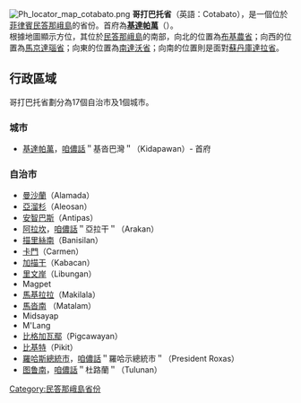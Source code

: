 [[File:Ph_locator_map_cotabato.png|right]]
'''哥打巴托省'''（英語：Cotabato），是一個位於[[菲律賓|菲律賓]][[民答那峨島|民答那峨島]]的省份。首府為'''[[基達帕萬|基達帕萬]]'''（{{lang-en|Kidapawan City}}）。<br>
根據地圖顯示方位，其位於[[民答那峨島|民答那峨島]]的南部，向北的位置為[[布基農省|布基農省]]；向西的位置為[[馬京達瑙省|馬京達瑙省]]；向東的位置為[[南達沃省|南達沃省]]；向南的位置則是面對[[蘇丹庫達拉省|蘇丹庫達拉省]]。

==行政區域==
哥打巴托省劃分為17個自治市及1個城市。

===城市===
* [[基達帕萬|基達帕萬]]，[[咱儂話|咱儂話]]＂基沓巴灣＂（Kidapawan）- 首府

===自治市===
* [[曼沙蘭|曼沙蘭]]（Alamada）
* [[亞溜杉|亞溜杉]]（Aleosan）
* [[安智巴斯|安智巴斯]]（Antipas）
* [[阿拉坎|阿拉坎]]，[[咱儂話|咱儂話]]＂亞拉干＂（Arakan）
* [[描里絲南|描里絲南]]（Banisilan）
* [[卡门_(哥打巴托省)|卡門]]（Carmen）
* [[加描干|加描干]]（Kabacan）
* [[里文岸|里文岸]]（Libungan）
* Magpet
* [[馬基拉拉|馬基拉拉]]（Makilala）
* [[馬沓南|馬沓南]] （Matalam）
* Midsayap
* M'Lang
* [[比格加瓦鄢|比格加瓦鄢]]（Pigcawayan）
* [[比基特|比基特]]（Pikit）
* [[罗哈斯总统市_(哥打巴托省)|羅哈斯總統市]]，[[咱儂話|咱儂話]]＂羅哈示總統市＂（President Roxas）
* [[图鲁南|图鲁南]]，[[咱儂話|咱儂話]]＂杜路蘭＂（Tulunan）

{{菲律賓行政區劃|nocat}}
{{菲律賓小作品}}

[[Category:民答那峨島省份|Category:民答那峨島省份]]